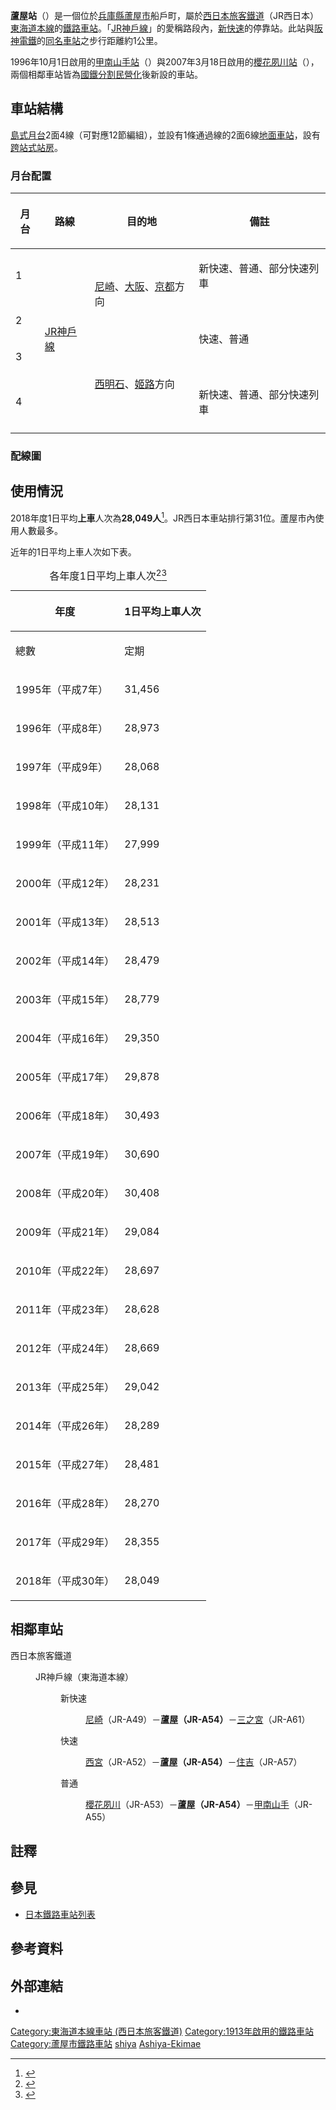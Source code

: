 {{NoteTA|1 = zh:芦屋站; zh-cn:芦屋站; zh-tw:蘆屋車站; zh-hk:蘆屋站; }}
{{otheruse|蘆屋車站}}
{{日本車站資訊
|公司色       = #0072bc
|文字色     = 
|站名       = 蘆屋站
|圖片       = JR Ashiya sta01s3872.jpg
|pxl       = 
|圖片說明   = 車站大樓（北出口側）
|日文原名    = 芦屋
|平假名   = あしや
|羅馬拼音   = Ashiya
|電報略號   = アシ
|所在地     = {{JPN}}[[兵庫縣|兵庫縣]][[蘆屋市|蘆屋市]]船戶町1番30號
|車站構造     = [[地面車站|地面車站]]（[[跨站式站房|跨站式站房]]）
|月台配置     = 2面4線
|啟用年月日 = 1913年（[[大正|大正]]2年）8月1日
|廢站年月日 = 
|乘客人數   = 28,289
|上下車人次   = 
|統計年度   = 2014年
|轉車       = 
|備註       = 直營站（管理站）<br />設有[[綠窗口|綠窗口]]
|全寬備註   = 
|adjacent = {{Adjacent stations|system=西日本旅客鐵道近畿地域路線|line=KA JR神戶線|left=櫻花夙川|right=甲南山手|note-left=JR-A53<br />2.3km|note-mid='''JR-A54'''<br />距離[[東京站|東京]]575.6km<br />距離[[大阪站|大阪]]19.2km|note-right=JR-A55<br />1.4km}}
}}
'''蘆屋站'''（{{jpn|j=芦屋駅|hg=あしやえき|rm=Ashiya eki|f=y}}）{{notetag|但是，月台的站名牌上「{{lang|ja|'''芦'''}}」字以「'''草冠之下為戸'''」顯示字體。}}是一個位於[[兵庫縣|兵庫縣]][[蘆屋市|蘆屋市]]船戶町，屬於[[西日本旅客鐵道|西日本旅客鐵道]]（JR西日本）[[東海道本線|東海道本線]]的[[鐵路車站|鐵路車站]]。「[[JR神戶線|JR神戶線]]」的愛稱路段內，[[新快速|新快速]]的停靠站。此站與[[阪神電鐵|阪神電鐵]]的[[蘆屋車站_(阪神)|同名車站]]之步行距離約1公里。

1996年10月1日啟用的[[甲南山手站|甲南山手站]]（{{lang|ja|甲南山手}}）與2007年3月18日啟用的[[櫻花夙川站|櫻花夙川站]]（{{lang|ja|さくら夙川}}），兩個相鄰車站皆為[[國鐵分割民營化|國鐵分割民營化]]後新設的車站。

== 車站結構 ==
[[島式月台|島式月台]]2面4線（可對應12節編組），並設有1條通過線的2面6線[[地面車站|地面車站]]，設有[[跨站式站房|跨站式站房]]。
===月台配置===
{| class="wikitable"
!月台<!-- 事業者側による呼称 --->!!路線!!目的地!!備註
|-
! 1
|rowspan=4| {{JR西路線記號|K|A}} [[JR神戶線|JR神戶線]]
|rowspan=2| [[尼崎站_(JR西日本)|尼崎]]、[[大阪站|大阪]]、[[京都站|京都]]方向
| 新快速、普通、部分快速列車
|-
! 2
|rowspan="2"| 快速、普通
|-
! 3
|rowspan=2| [[西明石站|西明石]]、[[姬路站|姬路]]方向
|-
! 4
| 新快速、普通、部分快速列車
|-
|}
=== 配線圖 ===
{{車站配線圖|image=Rail Tracks map JR-W Ashiya Station.svg
|title=[[西日本旅客鐵道|JR西日本]] 蘆屋站 鐵道配線略圖 
|width=300px
|up=|up-align=
|left=[[尼崎站_(JR西日本)|尼崎]]、[[大阪站|大阪]]、<br />[[京都站|京都]]、[[京橋站_(大阪府)|京橋]]<br />方向
|left-valign=middle
|right=[[三之宮站|三之宮]]、[[西明石站|西明石]]<br />、[[姬路站|姬路]]、[[岡山站_(日本)|岡山]]<br />方向
|right-valign=middle
|down=
|down-align=
|source=* 參考以下制作。<br />** 「JR西日本 [[東海道本線|東海道本線]] [[米原駅|米原]]－[[神戸駅_(兵庫県)|神戸]]間 線路配線略図」、「特集 東海道本線2」、『[[鉄道ファン_(雑誌)|鉄道ファン]]』、<br />第48巻1号（通巻第561号） 2008年1月号、折込、[[交友社|交友社]]、2008年。<br />** [http://www.jr-odekake.net/eki/premises.php?id=0610137 JR西日本公式ホームページ JRおでかけネット - 芦屋駅 － 構内図]
|note=}}
== 使用情況 ==
2018年度1日平均'''上車'''人次為'''28,049人'''<ref>{{Cite web |url=https://www.westjr.co.jp/company/info/issue/data/ |title=データで見るJR西日本 |publisher=西日本旅客鉄道 |accessdate=2019-09-30 |archive-date=2019-10-22 |archive-url=https://web.archive.org/web/20191022231923/https://www.westjr.co.jp/company/info/issue/data/ |dead-url=no }}</ref>。JR西日本車站排行第31位。蘆屋市內使用人數最多。

近年的1日平均上車人次如下表。
{| class="wikitable" style="text-align:right;"
|-
|+各年度1日平均上車人次<ref>{{Cite web |url=http://web.pref.hyogo.lg.jp/ac08/ac08_1_000000124.html |title=兵庫県統計書 |access-date=2020-05-31 |archive-date=2017-08-30 |archive-url=https://web.archive.org/web/20170830150056/http://web.pref.hyogo.lg.jp/ac08/ac08_1_000000124.html |dead-url=no }}</ref><ref>{{Cite web |url=http://www.city.ashiya.lg.jp/bunsho/toukei/ |title=芦屋市統計書 |access-date=2020-05-31 |archive-date=2020-10-31 |archive-url=https://web.archive.org/web/20201031201814/https://www.city.ashiya.lg.jp/bunsho/toukei/ |dead-url=no }}</ref>
!rowspan="2"|年度
!colspan="2"|1日平均上車人次
|-
!總數
!定期
|-
|1995年（平成{{0}}7年）
| 31,456 || 18,369
|-
|1996年（平成{{0}}8年）
| 28,973 || 17,070
|-
|1997年（平成{{0}}9年）
| 28,068 || 16,839
|-
|1998年（平成10年）
| 28,131 || 16,856
|-
|1999年（平成11年）
| 27,999 || 16,698
|-
|2000年（平成12年）
| 28,231 || 16,743
|-
|2001年（平成13年）
| 28,513 || 16,911
|-
|2002年（平成14年）
| 28,479 || 16,901
|-
|2003年（平成15年）
| 28,779 || 17,105
|-
|2004年（平成16年）
| 29,350 || 17,853
|-
|2005年（平成17年）
| 29,878 || 18,431
|-
|2006年（平成18年）
| 30,493 || 18,788
|-
|2007年（平成19年）
| 30,690 || 18,954
|-
|2008年（平成20年）
| 30,408 || 18,870
|-
|2009年（平成21年）
| 29,084 || 18,302
|-
|2010年（平成22年）
| 28,697 || 18,031
|-
|2011年（平成23年）
| 28,628 || 18,029
|-
|2012年（平成24年）
| 28,669 || 17,857
|-
|2013年（平成25年）
| 29,042 || 18,081
|-
|2014年（平成26年）
| 28,289 || 17,703
|-
|2015年（平成27年）
| 28,481 || 17,888
|-
|2016年（平成28年）
| 28,270 || 17,800
|-
|2017年（平成29年）
| 28,355 || 17,857
|-
|2018年（平成30年）
| 28,049 || 
|}

== 相鄰車站 ==
; 西日本旅客鐵道
: {{JR西路線記號|K|A}} JR神戶線（東海道本線）
:: {{Color|#0072bc|■}}新快速
::: [[尼崎站_(JR西日本)|尼崎]]（JR-A49）－'''蘆屋（JR-A54）'''－[[三之宮站|三之宮]]（JR-A61）
:: {{Color|#ff6600|■}}快速
::: [[西宮站_(JR西日本)|西宮]]（JR-A52）－'''蘆屋（JR-A54）'''－[[住吉站_(JR西日本·神戶新交通)|住吉]]（JR-A57）
:: {{Color|#999|■}}普通
::: [[櫻花夙川站|櫻花夙川]]（JR-A53）－'''蘆屋（JR-A54）'''－[[甲南山手站|甲南山手]]（JR-A55）

== 註釋 ==
{{notefoot}}
== 參見 ==
* [[日本鐵路車站列表|日本鐵路車站列表]]
== 參考資料 ==
{{Reflist}}
== 外部連結 ==
{{Commons|Category:Ashiya Station (JR West)}}
* {{外部連結/JR西日本車站|0610137|蘆屋}}

{{JR神戶線}}
{{DEFAULTSORT:Ashiya}}
[[Category:東海道本線車站_(西日本旅客鐵道)|Category:東海道本線車站 (西日本旅客鐵道)]]
[[Category:1913年啟用的鐵路車站|Category:1913年啟用的鐵路車站]]
[[Category:蘆屋市鐵路車站|Category:蘆屋市鐵路車站]]
[[Category:日本鐵路車站_A|shiya]]
[[Category:国道線車站|Ashiya-Ekimae]]